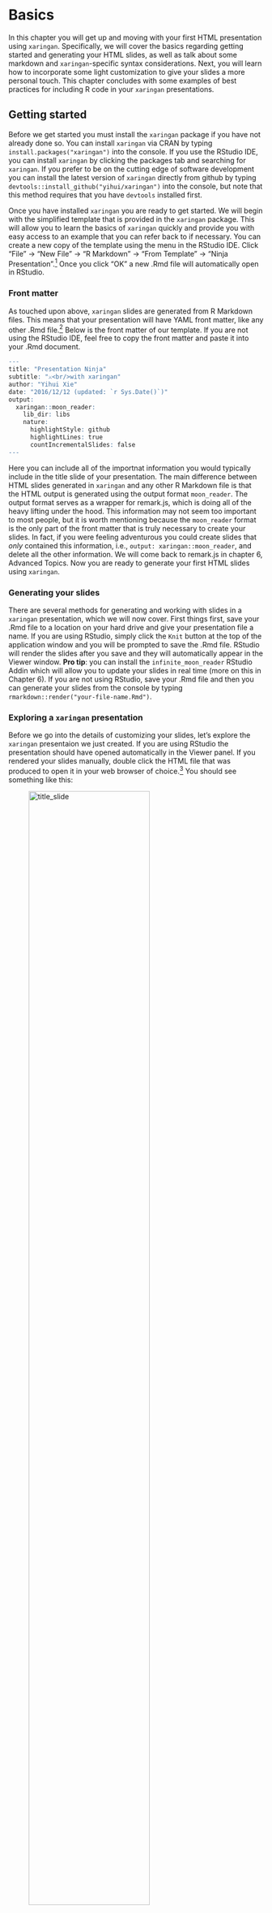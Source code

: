 # Basics {#basics}

In this chapter you will get up and moving with your first HTML presentation 
using `xaringan`.
Specifically, we will cover the basics regarding getting started and 
generating your HTML slides, as well as talk about some markdown and 
`xaringan`-specific syntax considerations. 
Next, you will learn how to incorporate some light customization to give 
your slides a more personal touch. 
This chapter concludes with some examples of best practices for including R 
code in your `xaringan` presentations.




## Getting started

Before we get started you must install the `xaringan` package if you have not 
already done so. 
You can install `xaringan` via CRAN by typing `install.packages("xaringan")` 
into the console. 
If you use the RStudio IDE, you can install `xaringan` by clicking the 
packages tab and searching for `xaringan`. 
If you prefer to be on the cutting edge of software development you can 
install the latest version of `xaringan` directly from github by typing 
`devtools::install_github("yihui/xaringan")` into the console, but note that 
this method requires that you have `devtools` installed first. 

Once you have installed `xaringan` you are ready to get started. 
We will begin with the simplified template that is provided in the `xaringan` 
package. 
This will allow you to learn the basics of `xaringan` quickly and provide you 
with easy access to an example that you can refer back to if necessary. 
You can create a new copy of the template using the menu in the RStudio IDE. 
Click "File" → "New File" → "R Markdown" → "From Template" → "Ninja 
Presentation".^[If you are not using RStudio, that's fine too. 
HTML presentations generated using `xaringan` are just standard R Markdown 
(.Rmd) files, so you can create one from scratch using your text editor of 
choice and follow the examples all the same.] 
Once you click "OK" a new .Rmd file will automatically open in RStudio. 

### Front matter

As touched upon above, `xaringan` slides are generated from R Markdown files. 
This means that your presentation will have YAML front matter, like any other 
.Rmd file.^[You can learn the basics of R Markdown here: 
https://rmarkdown.rstudio.com/lesson-1.html]
Below is the front matter of our template. 
If you are not using the RStudio IDE, feel free to copy the front matter and 
paste it into your .Rmd document. 

```r
---
title: "Presentation Ninja"
subtitle: "⚔<br/>with xaringan"
author: "Yihui Xie"
date: "2016/12/12 (updated: `r Sys.Date()`)"
output:
  xaringan::moon_reader:
    lib_dir: libs
    nature:
      highlightStyle: github
      highlightLines: true
      countIncrementalSlides: false
---
```

Here you can include all of the importnat information you would typically 
include in the title slide of your presentation. 
The main difference between HTML slides generated in `xaringan` and any other 
R Markdown file is that the HTML output is generated using the output 
format `moon_reader`. 
The output format serves as a wrapper for remark.js, which is doing all of the 
heavy lifting under the hood. 
This information may not seem too important to most people, but it is worth 
mentioning because the `moon_reader` format is the only part of the front 
matter that is truly necessary to create your slides. 
In fact, if you were feeling adventurous you could create slides that *only* 
contained this information, i.e., `output: xaringan::moon_reader`, and delete 
all the other information. 
We will come back to remark.js in chapter 6, Advanced Topics. 
Now you are ready to generate your first HTML slides using `xaringan`. 

### Generating your slides

There are several methods for generating and working with slides in a 
`xaringan` presentation, which we will now cover. 
First things first, save your .Rmd file to a location on your hard drive and 
give your presentation file a name. 
If you are using RStudio, simply click the `Knit` button at the top of the 
application window and you will be prompted to save the .Rmd file. 
RStudio will render the slides after you save and they will automatically 
appear in the Viewer window. 
**Pro tip**: you can install the `infinite_moon_reader` RStudio Addin which 
will allow you to update your slides in real time (more on this in Chapter 6). 
If you are not using RStudio, save your .Rmd file and then you can generate 
your slides from the console by typing 
`rmarkdown::render("your-file-name.Rmd")`.

### Exploring a `xaringan` presentation

Before we go into the details of customizing your slides, let's explore the 
`xaringan` presentaion we just created. 
If you are using RStudio the presentation should have opened automatically in 
the Viewer panel. 
If you rendered your slides manually, double click the HTML file that was 
produced to open it in your web browser of choice.^[Note: if you are creating 
your slides manually, your presentation will not have much content yet. 
You can explore the same example slides here: 
https://slides.yihui.name/xaringan/] 
You should see something like this: 

![title_slide](img/02_title-slide.png){width=75%}

Use the left and right arrow keys to navigate the slides. 
There are a whole host of features at your finger tips, but we will only 
highlight two for now. 
You can type the number of a given slide and press the "enter"/"return" key to 
navigate to that slide, i.e., "9" + "return". 
If you press the "p" key you will enter "Presenter mode". 
Cool, right? 
You can press the "p" key again to leave presenter mode. 
Type the "h" key to see a list of some of the other features. 
As mentioned, we will talk more about these in Chapter 6. 
In the next section we will cover the basics for editing your `xaringan` 
presentation.


## Editing your slides 

Editing a `xaringan` presentation is quite simple. 
If you are already familiar with Markdown syntax, you will be a `xaringan` 
ninja with little effort. 
If you are new to Markdown syntax you can cover the basics at 
https://rmarkdown.rstudio.com/lesson-8.html. 
For now, let's start with a clean slate and delete everything in our template 
**after** the YAML front matter. 
That is, delete everything in your file **after** line 13. 

### General syntax

`xaringan` shares all of the basic features of Markdown syntax. 
This means you can create **bold** text and *italics* by surrounding text with 
double or single stars, i.e., \*\*bold\*\* and \*italics\*, respectively. 
You can also create unordered lists: 

- this 
- is 
- and unordered list

and ordered lists: 

1. This is 1
2. This is 2
3. This is 3

like so: 

```r
You can also create unordered lists: 

- this 
- is 
- and unordered list

and ordered lists: 

1. This is 1
2. This is 2
3. This is 3
```

It is also possible to write complex mathematical formulas using LaTeX syntax 
via mathjax. 
You can write in-line math equations by surrounding your code with dollar 
signs, \$. 
For example, the formula to calculate standard scores is 
$z = \frac{X - \mu}{\sigma}$, which is written in LaTeX as 
`$z = \frac{X - \mu}{\sigma}$`. 
You can automatically center and increase the size of the formula by using 
double dollar signs, `$$`. 

$$y_{i} = \alpha + \beta x_{i} + \epsilon_{i}$$

We won't cover all of the details of Markdown syntax here, but rather highlight 
some of the `xaringan`-specific features.

### Creating individual slides

In `xaringan` you use a sequence of three hyphens, `---`, to separate 
slides.^[Note that this is slightly different from ioSlides where hastags, 
\#\#, are used to dilineate where a new slide begins.] 
You are not required to include any headers, but you can using standard 
Markdown syntax, i.e., hashtags. 
Thus, we could create a simple slide including a header, a subsection, and a 
list by including the following code after the YAML front matter:^[This implies 
that the final three hyphens of the YAML front matter indicate the end of the 
title slide and the beginning of slide \#2.]

```r
# What I do on the weekends

## Hobbies

- Run in the park
- Walk my dogs
- Create presentations in `xaringan`
```

Feel free to copy this into your file and click "Knit". 
The output should render like this: 

![basics-slide-example](img/02_basics-slide-example.png){width=75%}

### Alignment

We can control the alignment of the content in the slide in a manner of ways. 
In this subsection we will focus on customing vertical and horizontal alignment 
by 1) assigning a class to an entire slide, or 2) using html content classes to 
align specific elements. 

To change the alignment of the entire slide we set some `class` paramenters at 
the top of the slide. For vertical alignment we can use "top" (default), 
"middle" or "bottom". For horizontal alignment we can use "left" (default), 
"center" or "right". For example, to align the content of the previous slide 
in the middle-center of the slide we would adjust the markdown as follow: 

```r
class: center, middle

# What I do on the weekends

## Hobbies

Run in the park  
Walk my dogs  
Create presentations in `xaringan`
```

![basics-alignment-example_1](img/02_basics-alignment-example_1.png){width=75%}

Note: I removed the unordered list because they look rather odd when the 
content is centered horizontally. Also, notice that there are two (2) spaces 
after each line, which is how linebreaks are interepreted in Markdown syntax. 

The second method we can use to align content is by using content classes. 
If you are experienced using HTML/CSS this will be nothing new. 
If not, for our purposes, you can think of a content class as a simplified 
method for specifying how HTML elements are displayed. 
In order to do this we precede the CSS specification with a period and then 
wrap the content using brackets. 
This is a common technique for customizing in `xaringan` (more below). 
For example, in order to align a specific element to the center we would use 
`.center[]`. 
Here I will update the previous example by only centering the slide section and 
the subsection headers. 

```r
.center[
# What I do on the weekends

## Hobbies
]

- Run in the park 
- Walk my dogs 
- Create presentations in `xaringan`
```

![basics-alignment-example_2](img/02_basics-alignment-example_2.png){width=75%}


### Incremental slides

It is often useful in a presentation to incrementally show information. 
This is easily done in `xaringan` using two hyphens, `--`. 
Careful, don't confuse this with the three hyphen slide breaks! 
You can incrementally reveal pretty much any type of inforamtion you put into 
a slide. 
Let's add some examples to our presentation by creating a new slide. 
Don't forget, to create the new slide we need to add `---`. 
In our case, this would be after the last line of list we created in the 
previous example. 
For the sake of completeness I will include the code from both slides below. 

```r
# What I do on the weekends

## Hobbies

- Run in the park
- Walk my dogs
- Create presentations in `xaringan`

---

# Incremental slides

### Sentence example

This sentence
--
is displayed 
--
incrementally. 
```

If you copy this example and Knit your slides you will notice notice that the 
sentence is rendered incrementally on a single line even though it is written 
in on separate lines. 
This is because the double hyphen, `--`, has to be on its own line with no 
spaces before or after in order to work properly. 
We can also use this technique to reveal items of a list incrementally: 

```r
# Incremental slides

### Non-incremental sentence example

This sentence is no longer displayed incrementally. 

### Incremental list example

- An incremental list
--

- Is useful
--

- Sometimes
```

### Notes and comments

We often need to include notes in our slides and comments in our code. 
In `xaringan` you can create comments using the standard comment format used 
in HTML: `<!-- content here -->`. 
You can put whatever you want between the two arrows and it will not be 
rendered in your slides. 
If you want to include notes in your slides you can do so by adding content 
after a series of three questions marks, `???`. 
The notes only become visible if you switch to presenter view by pressing "p" 
in the browser. 
Here we add a comment and some notes to out slides:

```r
# What I do on the weekends

## Hobbies

<!-- think of interesting hobbies to include here -->

- Run in the park 
- Walk my dogs 
- Create presentations in `xaringan`

???

This is a presenter note that is accessed by pressing "p".
```

![basics-comments-notes](img/02_basics-comments-notes.png){width=75%}

### Multi-column slides

Another common feature of presentations is to display content in two columns. 
This is easibly acheived in `xaringan` using HTML content classes. 
Again, you will recognize the use of content classes because they begin with a 
period and and opening bracket, `.[`, and end with a closing bracket, `]`. 
You will learn more about these in chapter 3. 
Specifically, there are two options for creating two-column layouts. 
The first option is to use `.left-column[]` and `.right-column[]`. 
For example: 

```r
# Two column slides

.left-column[
Left column information here.
]

.right-column[
Right column information here.
]
```

would render like this: 

![basic-two-column-1](img/02_basics-two-column_1.png){width=75%}

As you can see, this divides the left column into approxametely 1/3 of the 
slide width and the right column contains the remaining 2/3. 
This may be most useful when you need show a list on one side and need more 
space for content on the other. 
Another option is to divide the slide equally down the middle. 
You can achieve this by using `.pull-left[]` and `.pull-right[]`. 
For example: 

```r
# Two columns slides (cont.)

.pull-left[
Left column information here.
]

.pull-right[
Right column information here
]
```

![basic-two-column-2](img/02_basics-two-column_2.png){width=75%}

## Making it yours

In this section you will learn how to further customize your `xaringan` slides 
by adding images and gifs; embedding video, webpages, and shiny apps; and 
using theme templates.

### Images and gifs

A great way to spice up your presentation is to include images, memes, and 
gifs. 
This can be accomplished in a number of ways in `xaringan`. 
We will cover three. 
The first and simplist method is to use Markdown syntax: `![caption](img file)`. 
You put any information you want as the caption between brackets. 
The path to the image or a link to an online image goes between parenthesis. 
For example, the RStudio icon is hosted at the following web 
address: https://www.rstudio.com/wp-content/uploads/2014/06/RStudio-Ball.png. 
We can include this image in our presentation. 

```r
# Including images

### Markdown

![RStudio icon](https://www.rstudio.com/wp-content/uploads/2014/
06/RStudio-Ball.png)
```

The downside of this method is that you cannot currently control the size of 
the image that is rendered. 
If you are comfortable with HTML, you can include the image and control the 
width like so: 

```r
# Including images

### HTML

<img width="300", src="https://www.rstudio.com/wp-content/uploads/
2014/06/RStudio-Ball.png">
```

A third way to include an image in your presentation is to use a `knitr` code 
chunk and the function `include_graphics`, which is part of the `knitr` package. 

````
```{r, out.width = "300px"}`r ''`
knitr::include_graphics("https://www.rstudio.com/wp-content/uploads/
2014/06/RStudio-Ball.png")
```
````

And a final method is include the image as a background image by placing 
`background-image: url()` at the top of the slide with the relevant link. 
We can then control the size and position of the image by adding 
`background-size` and `background-position`: 

```r
background-image: url(https://www.rstudio.com/wp-content/uploads/
2014/06/RStudio-Ball.png)
background-size: 300px
background-position: 50% 50%
```

The `background-position` values refer to the respective horizontal and 
vertical positions. 
Regardless of the method you choose, the outcome should look something like 
this: 

![basics-include-image](img/02_basics-include-image.png){width=75%}

### Embedding video, webpages, and shiny apps

You can make your slides fun and interactive by embedding video or even a 
shiny app. 
This process is straightforward using an `iframe`. 
For example, we can include a youtube video demonstrating the McGurk Effect by 
embedding the url in an iframe as shown here: 

```r
# Embedding video with iframes

<iframe width="560" height="315" 
src="https://www.youtube.com/embed/G-lN8vWm3m0"></iframe>
```

If you need to show part of a website in your presentation you can use the 
same strategy. 
For example, here I will embed the homepage of aspredicted.org: 

```r
# Embed website

<iframe src="https://www.aspredicted.org" style="border:none;" 
height="500" width="100%"></iframe>
```

![basics-embed-vido](img/02_basics-embed-vido.png){width=50%}
![basics-embed-website](img/02_basics-embed-website.png){width=49.75%}

It is even possible to embed a shiny app in your slides for interactive 
demonstrations: 

```r
# Embed shiny app

<iframe src="https://jvcasillas.shinyapps.io/shiny_glm/"></iframe>
```

![basics-embed-shiny](img/02_basics-embed-shiny.png){width=75%}


### Theme templates

You can easily change the way your slides look by changing the theme. 
There are many user contributed `xaringan` themes available. 
In the console run the following code to see a list of all of the themes 
currenlty available to you: `names(xaringan:::list_css())`

```r
names(xaringan:::list_css())
```

To change the your theme of your slides select one of the themes included in 
the list above and adjust the YAML front matter to include the css templates 
as shown here:   

```
---
output:
  xaringan::moon_reader:
    css: ["rutgers", "rutgers-fonts"]
---
```

Try out all of the themes until you find one that you like. 
If you can't find what you are looking for you can always create your own 
(more on this in Chapter 6)!

## Incorporating R code

Because your `xaringan` presentation uses the power of R Markdown you can 
analyse data and produce plots and tables as you normally would. In this 
section we will brielfy highlight a few `xaringan`-specific features related 
to knitr chunks and r code. 



- reuse knitr chunks, print plots later
- code highlighting (`*`, `{{}}`, and `#<<`; `highlight.output`)
- include code in presenter notes



## Summary

In this chapter you learned the basics of `xaringan`. 
This included the basics regarding getting started with your first 
presentation and implementing light customization to personalize your slides. 
You also learned some handy tricks related to using R code in your `xaringan` 
presentation. 
You are well on your way to becoming a presentation ninja. 
In the next chapter you will learn more about remark.js, the work engine 
under the hood of `xaringan`. 
